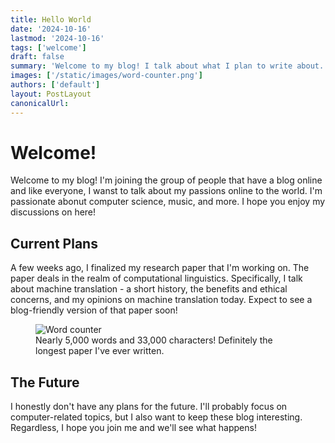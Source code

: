 ```yaml
---
title: Hello World
date: '2024-10-16'
lastmod: '2024-10-16'
tags: ['welcome']
draft: false
summary: 'Welcome to my blog! I talk about what I plan to write about.'
images: ['/static/images/word-counter.png']
authors: ['default']
layout: PostLayout
canonicalUrl:
---
```


# Welcome!

Welcome to my blog! I'm joining the group of people that have a blog online and like everyone, I wanst to talk about my passions online to the world. I'm passionate abonut computer science, music, and more. I hope you enjoy my discussions on here!

## Current Plans
A few weeks ago, I finalized my research paper that I'm working on. The paper deals in the realm of computational linguistics. Specifically, I talk about machine translation - a short history, the benefits and ethical concerns, and my opinions on machine translation today. Expect to see a blog-friendly version of that paper soon!

<figure>
    <img src="/static/images/word-counter.png" alt="Word counter" />
    <figcaption>Nearly 5,000 words and 33,000 characters! Definitely the longest paper I've ever written.</figcaption>
</figure>



## The Future

I honestly don't have any plans for the future. I'll probably focus on computer-related topics, but I also want to keep these blog interesting. Regardless, I hope you join me and we'll see what happens!